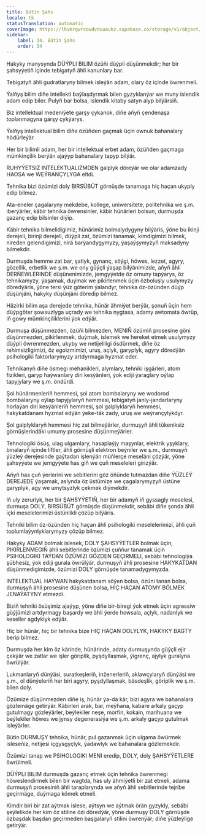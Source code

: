 ```yaml
---
title: Bütin Şahs
locale: tk
statusTranslation: automatic
coverImage: https://lhvmrqwrcowdvduuaukz.supabase.co/storage/v1/object/public/strapi-uploads/small_cover-educacion-fundamental.webp-2d51a7828a2b1309555be27f7e2a61a0.webp
sidebar:
    label: 34. Bütin Şahs
    order: 34
---
```

Hakyky manysynda DÜÝPLI BILIM özüňi düýpli düşünmekdir; her bir şahsyýetiň içinde tebigatyň ähli kanunlary bar.

Tebigatyň ähli gudratlaryny bilmek isleýän adam, olary öz içinde öwrenmeli.

Ýalňyş bilim diňe intellekti baýlaşdyrmak bilen gyzyklanýar we muny islendik adam edip biler. Pulyň bar bolsa, islendik kitaby satyn alyp bilýärsiň.

Biz intellektual medeniýete garşy çykanok, diňe aňyň çendenaşa toplanmagyna garşy çykýarys.

Ýalňyş intellektual bilim diňe özüňden gaçmak üçin ownuk bahanalary hödürleýär.

Her bir bilimli adam, her bir intellektual erbet adam, özüňden gaçmaga mümkinçilik berýän ajaýyp bahanalary tapyp bilýär.

RUHYÝETSIZ INTELEKTUALIZMDEN galplyk döreýär we olar adamzady HAOSA we WEÝRANÇYLYGA eltdi.

Tehnika bizi özümizi doly BIRSÜBÜT görnüşde tanamaga hiç haçan ukyply edip bilmez.

Ata-eneler çagalaryny mekdebe, kollege, uniwersitete, politehnika we ş.m. iberýärler, käbir tehnika öwrensinler, käbir hünärleri bolsun, durmuşda gazanç edip bilsinler diýip.

Käbir tehnika bilmelidigimiz, hünärimiz bolmalydygyny bilýäris, ýöne bu ikinji derejeli, birinji derejeli, düýpli zat, özümizi tanamak, kimdigimizi bilmek, nireden gelendigimizi, nirä barýandygymyzy, ýaşaýşymyzyň maksadyny bilmekdir.

Durmuşda hemme zat bar, şatlyk, gynanç, söýgi, höwes, lezzet, agyry, gözellik, erbetlik we ş.m. we ony güýçli ýaşap bilýänimizde, aňyň ähli DERŇEWLERINDE düşünenimizde, jemgyýetde öz ornuny tapýarys, öz tehnikamyzy, ýaşamak, duýmak we pikirlenmek üçin özboluşly usulymyzy döredýäris, ýöne tersi ýüz göterim ýalandyr, tehnika öz-özünden düýp düşünjäni, hakyky düşünjäni döredip bilmez.

Häzirki bilim aşa derejede tehnika, hünär ähmiýet berýär, şonuň üçin hem düýpgöter şowsuzlyga uçrady we tehnika nygtasa, adamy awtomata öwrüp, iň gowy mümkinçiliklerini ýok edýär.

Durmuşa düşünmezden, özüňi bilmezden, MENIŇ özümiň prosesine göni düşünmezden, pikirlenmek, duýmak, islemek we hereket etmek usulymyzy düýpli öwrenmezden, ukyby we netijeliligi ösdürmek, diňe öz rehimsizligimizi, öz egoizmimizi, uruş, açlyk, garyplyk, agyry döredýän psihologiki faktorlarymyzy artdyrmaga hyzmat eder.

Tehnikanyň diňe ösmegi mehanikleri, alymlary, tehniki işgärleri, atom fizikleri, garyp haýwanlary diri kesýänleri, ýok ediji ýaraglary oýlap tapyjylary we ş.m. öndürdi.

Şol hünärmenleriň hemmesi, şol atom bombalaryny we wodorod bombalaryny oýlap tapyjylaryň hemmesi, tebigatyň janly-jandarlaryny horlaýan diri kesýänleriň hemmesi, şol galplyklaryň hemmesi, hakykatdanam hyzmat edýän ýeke-täk zady, uruş we weýrançylykdyr.

Şol galplyklaryň hemmesi hiç zat bilmeýärler, durmuşyň ähli tükeniksiz görnüşlerindäki umumy prosesine düşünmeýärler.

Tehnologiki ösüş, ulag ulgamlary, hasaplaýjy maşynlar, elektrik yşyklary, binalaryň içinde liftler, ähli görnüşli elektron beýniler we ş.m., durmuşyň ýüzleý derejesinde gaýtadan işlenýän müňlerçe meseläni çözýär, ýöne şahsyýete we jemgyýete has giň we çuň meseleleri girizýär.

Aňyň has çuň ýerlerini we sebitlerini göz öňünde tutmazdan diňe ÝÜZLEÝ DEREJEDE ýaşamak, aslynda öz üstümize we çagalarymyzyň üstüne garyplyk, agy we umytsyzlyk çekmek diýmekdir.

Iň uly zerurlyk, her bir ŞAHSYÝETIŇ, her bir adamyň iň gyssagly meselesi, durmuşa DOLY, BIRSÜBÜT görnüşde düşünmekdir, sebäbi diňe şonda ähli içki meselelerimizi üstünlikli çözüp bilýäris.

Tehniki bilim öz-özünden hiç haçan ähli psihologiki meselelerimizi, ähli çuň toplumlaýynlyklarymyzy çözüp bilmez.

Hakyky ADAM bolmak islesek, DOLY ŞAHSYÝETLER bolmak üçin, PIKIRLENMEGIŇ ähli sebitlerinde özümizi çuňňur tanamak üçin PSIHOLOGIKI TAÝDAN ÖZÜMIZI GÖZDEN GEÇIRMELI, sebäbi tehnologiýa şübhesiz, ýok ediji gurala öwrülýär, durmuşyň ähli prosesine HAKYKATDAN düşünmedigimizde, özümizi DOLY görnüşde tanamadygymyzda.

INTELEKTUAL HAÝWAN hakykatdanam söýen bolsa, özüni tanan bolsa, durmuşyň ähli prosesine düşünen bolsa, HIÇ HAÇAN ATOMY BÖLMEK JENAÝATYNY etmezdi.

Biziň tehniki ösüşimiz ajaýyp, ýöne diňe bir-biregi ýok etmek üçin agressiw güýjümizi artdyrmagy başardy we ähli ýerde howsala, açlyk, nadanlyk we keseller agdyklyk edýär.

Hiç bir hünär, hiç bir tehnika bize HIÇ HAÇAN DOLYLYK, HAKYKY BAGTY berip bilmez.

Durmuşda her kim öz kärinde, hünärinde, adaty durmuşynda güýçli ejir çekýär we zatlar we işler göriplik, pyşdyllaşmak, ýigrenç, ajylyk guralyna öwrülýär.

Lukmanlaryň dünýäsi, suratkeşleriň, inženerleriň, aklawçylaryň dünýäsi we ş.m., ol dünýeleriň her biri agyry, pyşdyllaşmak, bäsdeşlik, göriplik we ş.m. bilen doly.

Özümize düşünmezden diňe iş, hünär ýa-da kär, bizi agyra we bahanalara gözlemäge getirýär. Käbirleri arak, bar, meýhana, kabare arkaly gaçyp gutulmagy gözleýärler, beýlekiler neşe, morfin, kokain, marihuana we beýlekiler höwes we jynsy degenerasiýa we ş.m. arkaly gaçyp gutulmak isleýärler.

Bütin DURMUŞY tehnika, hünär, pul gazanmak üçin ulgama öwürmek isleseňiz, netijesi içgysgyçlyk, ýadawlyk we bahanalara gözlemekdir.

Özümizi tanap we PSIHOLOGIKI MENI eredip, DOLY, doly ŞAHSYÝETLERE öwrülmeli.

DÜÝPLI BILIM durmuşda gazanç etmek üçin tehnika öwrenmegi höweslendirmek bilen bir wagtda, has uly ähmiýetli bir zat etmeli, adama durmuşyň prosesiniň ähli taraplarynda we aňyň ähli sebitlerinde tejribe geçirmäge, duýmaga kömek etmeli.

Kimdir biri bir zat aýtmak islese, aýtsyn we aýtmak örän gyzykly, sebäbi şeýlelikde her kim öz stiline özi döredýär, ýöne durmuşy DOLY görnüşde özbaşdak başdan geçirmeden başgalaryň stilini öwrenýär; diňe ýüzleýlige getirýär.

